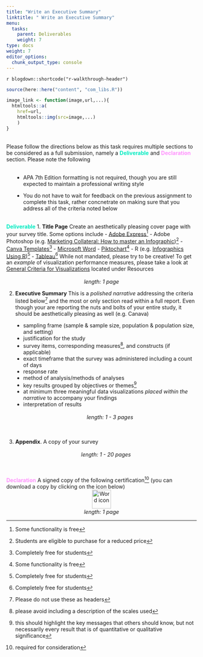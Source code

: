 ```yaml
---
title: "Write an Executive Summary"
linktitle: " Write an Executive Summary"
menu:
  tasks:
    parent: Deliverables
    weight: 7
type: docs
weight: 7
editor_options: 
  chunk_output_type: console
---
```


`r blogdown::shortcode("r-walkthrough-header")`

```r
source(here::here("content", "com_libs.R"))

image_link <- function(image,url,...){
  htmltools::a(
    href=url,
    htmltools::img(src=image,...)
    )
}
```

<style>
ul {
    margin-left: 1.5em
}
</style>

<br>
Please follow the directions below as this task requires multiple sections to be considered as a full submission, namely a <span style = "color:#00ebc1; font-weight:bold;">Deliverable</span> and <span style = "color:#ff92fd; font-weight:bold;">Declaration</span> section. Please note the following
<br>
<br>

  + APA 7th Edition formatting is not required, though you are still expected to maintain a professional writing style
  
  + You do not have to wait for feedback on the previous assignment to complete this task, rather concnetrate on making sure that you address all of the criteria noted below
<br>
<br>

<span style = "color:#00ebc1; font-weight:bold;">Deliverable</span>
  1. **Title Page**
  Create an aesthetically pleasing cover page with your survey title. Some options include
    - [Adobe Express](https://www.adobe.com/express/create/infographic)[^Freemium] 
    - Adobe Photoshop (e.g. [Marketing Collateral: How to master an Infographic](https://www.adobe.com/vn_en/creativecloud/design/discover/make-infographic-in-photoshop.html))[^Discounted]
    - [Canva Templates](https://www.canva.com/cover-pages/templates/)[^Free]
    - [Microsoft Word](https://templates.office.com/en-us/papers-and-reports)
    - [Piktochart](https://piktochart.com)[^Freemium]
    - R (e.g. [Infographics Using R](https://rpubs.com/chidungkt/702513))[^Free]
    - [Tableau](https://www.tableau.com/academic/students)[^Free]
      While not mandated, please try to be creative! To get an *example* of visualization performance measures, please take a look at [General Criteria for Visualizations](/resources/look/) located under Resources <br><br>
      <center>
      <i>length: 1 page</i>
      </center>

  2. **Executive Summary**
  This is a *polished narrative* addressing the criteria listed below^[Please do not use these as headers] and the most or only section read within a full report. Even though your are reporting the nuts and bolts of your entire study, it should be aesthetically pleasing as well (e.g. Canava)
  - sampling frame (sample & sample size, population & population size, and setting)
  - justification for the study
  - survey items, corresponding measures^[please avoid including a description of the scales used], and constructs (if applicable)
  - exact timeframe that the survey was administered including a count of days 
  - response rate
  - method of analysis/methods of analyses
  - key results grouped by objectives or themes^[this should highlight the key messages that others should know, but not necessarily every result that is of quantitative or qualitative significance]
  - at minimum three meaningful data visualizations *placed within the narrative* to accompany your findings
  - interpretation of results<br><br>
  <center>
  <i>length: 1 - 3 pages</i>
  </center>
  <br>
  <br>
  
  3. **Appendix**. A copy of your survey<br><br>
  <center>
  <i>length: 1 - 20 pages</i>
  </center>
  <br>
  <br>
  
<span style = "color:#ff92fd; font-weight:bold;">Declaration</span>
A signed copy of the following certification^[required for consideration] (you can download a copy by clicking on the icon below)<br>
  <a target="_blank" href="/forms/edp619declaration.pdf">
  <center>
  <img src="/logos/pdf-ico.png" alt="Word icon" width="50">
  </center>
  </a>
  <center>
  <i>length: 1 page</i>
  </center>
  
  
[^Free]: Completely free for students

[^Freemium]: Some functionality is free

[^Discounted]: Students are eligible to purchase for a reduced price
